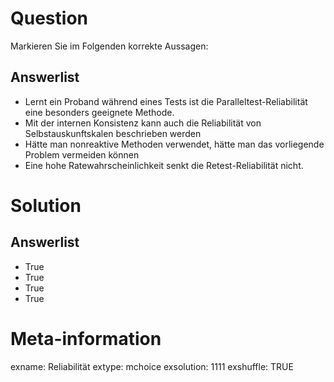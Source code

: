 Question
========
Markieren Sie im Folgenden korrekte Aussagen:

Answerlist
----------
* Lernt ein Proband während eines Tests ist die Paralleltest-Reliabilität eine besonders geeignete Methode.
* Mit der internen Konsistenz kann auch die Reliabilität von Selbstauskunftskalen beschrieben werden
* Hätte man nonreaktive Methoden verwendet, hätte man das vorliegende Problem vermeiden können
* Eine hohe Ratewahrscheinlichkeit senkt die Retest-Reliabilität nicht.


Solution
========

Answerlist
----------
* True
* True
* True
* True


Meta-information
================
exname: Reliabilität
extype: mchoice
exsolution: 1111
exshuffle: TRUE
